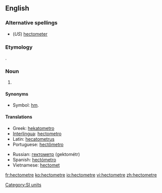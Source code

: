 ==English==

===Alternative spellings===
* (''US'') [[hectometer]]

===Etymology===
{{prefix|hecto|meter}}.

===Noun===
{{en-noun}}

# {{SI-unit|hecto|metre|length}}

====Synonyms====
*Symbol: [[hm]].

====Translations====
{{trans-top|the length of 100 metres}}
* Greek: [[hekatometro]]
* [[Interlingua]]: [[hectometro]]
* Latin: [[hecatometrus]]
* Portuguese: [[hectômetro]] {{m}}
{{trans-mid}}
* Russian: [[гектометр]] (gektométr)
* Spanish: [[hectómetro]] {{m}}
* Vietnamese: [[hectomet]]
{{trans-bottom}}

[[Category:SI units]]

[[fr:hectometre]]
[[ko:hectometre]]
[[io:hectometre]]
[[vi:hectometre]]
[[zh:hectometre]]